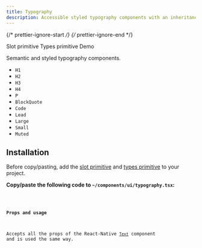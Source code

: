 ```yaml
---
title: Typography
description: Accessible styled typography components with an inheritance system.
---
```


{/* prettier-ignore-start */}
{/* prettier-ignore-end */}



<LinkButton href="/primitives/slot">
  Slot primitive
</LinkButton>
<LinkButton href="/primitives/types">
  Types primitive
</LinkButton>
<LinkButton target="_blank" href="https://rnr-showcase.vercel.app/typography">
  Demo
</LinkButton>

<br />

Semantic and styled typography components.

- `H1`
- `H2`
- `H3`
- `H4`
- `P`
- `BlockQuote`
- `Code`
- `Lead`
- `Large`
- `Small`
- `Muted`

## Installation

<Aside type="tip" title="Uses shared primitives">
    Before copy/pasting, add the <a href="/primitives/slot" className='text-white font-bold'>slot primitive</a> and <a href="/primitives/types" className='text-white font-bold'>types primitive</a> to your project.
</Aside>

**Copy/paste the following code to `~/components/ui/typography.tsx`:**

<Code code={importedTypographyCode} lang="tsx" title="~/components/ui/typography.tsx" />

#### Props and usage

Accepts all the props of the React-Native [`Text`](https://reactnative.dev/docs/text) component and is used the same way.